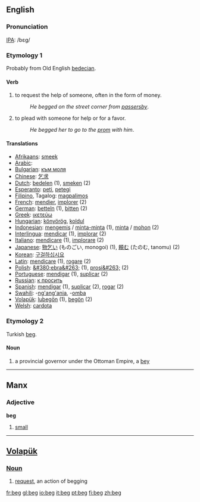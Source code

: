 ==English==
===Pronunciation===
[[IPA]]: /bɛg/

===Etymology 1===
Probably from Old English [[bedecian]].

==== Verb ====
{{en-verb|beg|begs|begged|begging}}
#to request the help of someone, often in the form of money.
#:''He begged on the street corner from [[passersby]]''. 
#to plead with someone for help or for a favor.
#:''He begged her to go to the [[prom]] with him''.

==== Translations ====
*[[Afrikaans]]: [[smeek]]
*[[Arabic]]: {{ARchar|[[إستجد]]}}
*[[Bulgarian]]: [[към моля]]
*[[Chinese]]: [[乞求]]
*[[Dutch]]: [[bedelen]] (1), [[smeken]] (2)
*[[Esperanto]]: [[peti]], [[petegi]]
*[[Filipino]], Tagalog: [[magpalimos]]
*[[French]]: [[mendier]], [[implorer]] (2)
*[[German]]: [[betteln]] (1), [[bitten]] (2)
*[[Greek]]: [[ικετεύω]]
*[[Hungarian]]: [[könyörög]], [[koldul]]
*[[Indonesian]]: [[mengemis]] / [[minta-minta]] (1), [[minta]] / [[mohon]] (2)
*[[Interlingua]]: [[mendicar]] (1), [[implorar]] (2)
*[[Italiano]]: [[mendicare]] (1), [[implorare]] (2)
*[[Japanese]]: [[物乞い]] (ものごい, monogoi) (1), [[頼む]] (たのむ, tanomu) (2)
*[[Korean]]: [[구걸하십시요]]
*[[Latin]]: [[mendicare]] (1), [[rogare]] (2)
*[[Polish]]: [[&#380;ebra&#263;]] (1), [[prosi&#263;]] (2)
*[[Portuguese]]: [[mendigar]] (1), [[suplicar]] (2) 
*[[Russian]]: [[к просить]]
*[[Spanish]]: [[mendigar]] (1), [[suplicar]] (2), [[rogar]] (2) 
*[[Swahili]]: -[[ng'ang'ania]], -[[omba]]
*[[Volapük]]: [[lubegön]] (1), [[begön]] (2)
*[[Welsh]]: [[cardota]]

===Etymology 2===
Turkish [[beg#Turkish|beg]].

====Noun====
{{en-noun|beg|begs}}
# a provincial governor under the Ottoman Empire, a [[bey]]

----

== Manx ==
===Adjective===
'''beg'''
#[[small]]

----

== [[Volapük]] ==
=== [[Noun]] ===
# [[request]], an action of begging

[[fr:beg]]
[[gl:beg]]
[[io:beg]]
[[it:beg]]
[[pt:beg]]
[[fi:beg]]
[[zh:beg]]
